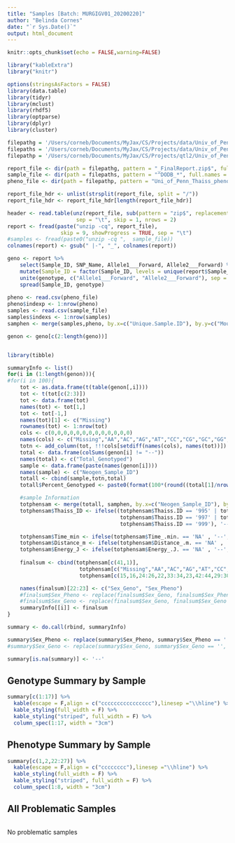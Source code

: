 ```yaml
---
title: "Samples [Batch: MURGIGV01_20200220]"
author: "Belinda Cornes"
date: "`r Sys.Date()`"
output: html_document
---
```


```r
knitr::opts_chunk$set(echo = FALSE,warning=FALSE)

library("kableExtra")
library("knitr")

options(stringsAsFactors = FALSE)
library(data.table) 
library(tidyr)     
library(mclust)     
library(rhdf5)      
library(optparse)
library(dplyr)
library(cluster)

filepathg = '/Users/corneb/Documents/MyJax/CS/Projects/data/Univ_of_Penn_Thaiss/Neogen/Univ_of_Penn_Thiass_MURGIGV01_20200220/'
filepaths = '/Users/corneb/Documents/MyJax/CS/Projects/data/Univ_of_Penn_Thaiss/Neogen/Univ_of_Penn_Thiass_MURGIGV01_20200220/'
filepathp = '/Users/corneb/Documents/MyJax/CS/Projects/qtl2/Univ_of_Penn_Thaiss/Thaiss/two.batches/data/'

report_file <- dir(path = filepathg, pattern = "_FinalReport.zip$", full.names = TRUE)
sample_file <- dir(path = filepaths, pattern = "^DODB_*", full.names = TRUE)
pheno_file <- dir(path = filepathp, pattern = "Uni_of_Penn_Thaiss_pheno.3.csv", full.names = TRUE)

report_file_hdr <- unlist(strsplit(report_file, split = "/"))
report_file_hdr <- report_file_hdr[length(report_file_hdr)]

header <- read.table(unz(report_file, sub(pattern = "zip$", replacement = "txt", report_file_hdr)), 
                      sep = "\t", skip = 1, nrows = 2)
report <- fread(paste("unzip -cq", report_file),
                 skip = 9, showProgress = TRUE, sep = "\t")
#samples <- fread(paste0("unzip -cq ",  sample_file))
colnames(report) <- gsub(" |-", "_", colnames(report))

geno <- report %>%
    select(Sample_ID, SNP_Name, Allele1___Forward, Allele2___Forward) %>%
    mutate(Sample_ID = factor(Sample_ID, levels = unique(report$Sample_ID))) %>%
    unite(genotype, c("Allele1___Forward", "Allele2___Forward"), sep = "") %>%
    spread(Sample_ID, genotype)
 
pheno <- read.csv(pheno_file)
pheno$indexp <- 1:nrow(pheno)
samples <- read.csv(sample_file)
samples$indexs <- 1:nrow(samples)
samphen <- merge(samples,pheno, by.x=c("Unique.Sample.ID"), by.y=c("Mouse.ID"), all.x=T)

genon <- geno[c(2:length(geno))]


library(tibble)

summaryInfo <- list()
for(i in (1:length(genon))){
#for(i in 100){
    tot <- as.data.frame(t(table(genon[,i])))
    tot <- t(tot[c(2:3)])
    tot <- data.frame(tot)
    names(tot) <- tot[1,]
    tot <- tot[-1,]
    names(tot)[1] <- c("Missing")
    rownames(tot) <- 1:nrow(tot)
    cols <- c(0,0,0,0,0,0,0,0,0,0,0,0,0)
    names(cols) <- c("Missing","AA","AC","AG","AT","CC","CG","GC","GG","TA","TC","TG","TT")
	totn <- add_column(tot, !!!cols[setdiff(names(cols), names(tot))])
	total <- data.frame(colSums(genon[i] != "--"))
	names(total) <- c("Total_Genotyped")
	sample <- data.frame(paste(names(genon[i])))
	names(sample) <- c("Neogen_Sample_ID")
	totall <- cbind(sample,totn,total)
	totall$Percent_Genotyped <- paste0(format(100*(round((total[1]/nrow(genon)), digits = 4)), nsmall = 2),"%")

	#sample Information
	totphensam <- merge(totall, samphen, by.x=c("Neogen_Sample_ID"), by.y=c("Tube.ID"))	
	totphensam$Thaiss_ID <- ifelse((totphensam$Thaiss.ID == '995' | totphensam$Thaiss.ID == '996' | 
		                            totphensam$Thaiss.ID == '997' | totphensam$Thaiss.ID == '998' | 
		                            totphensam$Thaiss.ID == '999'), '--',totphensam$Thaiss.ID  )

	totphensam$Time_min <- ifelse(totphensam$Time_.min. == 'NA' , '--',totphensam$Time_.min. )
	totphensam$Distance_m <- ifelse(totphensam$Distance_.m. == 'NA' , '--',totphensam$Distance_.m. )
	totphensam$Energy_J <- ifelse(totphensam$Energy_.J. == 'NA' , '--',totphensam$Energy_.J. )
		
	finalsum <- cbind(totphensam[c(41,1)],
		               totphensam[c("Missing","AA","AC","AG","AT","CC","CG","GC","GG","TA","TC","TG","TT")],
		               totphensam[c(15,16,24:26,22,33:34,23,42:44,29:30,36)])

	names(finalsum)[22:23] <- c("Sex_Geno", "Sex_Pheno")
	#finalsum$Sex_Pheno <- replace(finalsum$Sex_Geno, finalsum$Sex_Pheno == '', '--')
	#finalsum$Sex_Geno <- replace(finalsum$Sex_Geno, finalsum$Sex_Geno == '', '--')
	summaryInfo[[i]] <- finalsum
}

summary <- do.call(rbind, summaryInfo)

summary$Sex_Pheno <- replace(summary$Sex_Pheno, summary$Sex_Pheno == '', '--')
#summary$Sex_Geno <- replace(summary$Sex_Geno, summary$Sex_Geno == '', '--')

summary[is.na(summary)] <- '--'

```

## Genotype Summary by Sample
```r

summary[c(1:17)] %>%
  kable(escape = F,align = c("cccccccccccccccc"),linesep ="\\hline") %>%
  kable_styling(full_width = F) %>%
  kable_styling("striped", full_width = F) %>%
  column_spec(1:17, width = "3cm") 
```  

## Phenotype Summary by Sample
```r
summary[c(1,2,22:27)] %>%
  kable(escape = F,align = c("cccccccc"),linesep ="\\hline") %>%
  kable_styling(full_width = F) %>%
  kable_styling("striped", full_width = F) %>%
  column_spec(1:8, width = "3cm") 

```

## All Problematic Samples
```r
```

No problematic samples